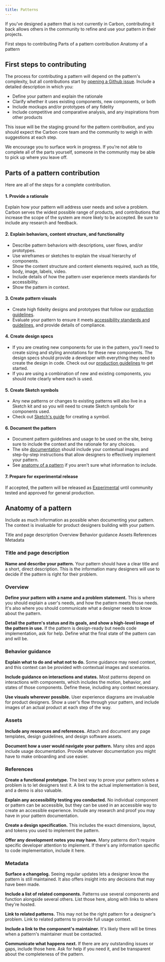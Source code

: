 ```yaml
---
title: Patterns
---
```


<PageDescription>

If you've designed a pattern that is not currently in Carbon, contributing it back allows others in the community to refine and use your pattern in their projects.

</PageDescription>

<AnchorLinks>
  <AnchorLink>First steps to contributing</AnchorLink>
  <AnchorLink>Parts of a pattern contribution</AnchorLink>
  <AnchorLink>Anatomy of a pattern</AnchorLink>
</AnchorLinks>

## First steps to contributing

The process for contributing a pattern will depend on the pattern's complexity, but all contributions start by [opening a Github issue](https://github.com/carbon-design-system/carbon-website/issues/new). Include a detailed description in which you:

- Define your pattern and explain the rationale
- Clarify whether it uses existing components, new components, or both
- Include mockups and/or prototypes of any fidelity
- Include competitive and comparative analysis, and any inspirations from other products

This issue will be the staging ground for the pattern contribution, and you should expect the Carbon core team and the community to weigh in with suggestions at each step.

We encourage you to surface work in progress. If you're not able to complete all of the parts yourself, someone in the community may be able to pick up where you leave off.

## Parts of a pattern contribution

Here are all of the steps for a complete contribution.

#### 1. Provide a rationale

Explain how your pattern will address user needs and solve a problem. Carbon serves the widest possible range of products, and contributions that increase the scope of the system are more likely to be accepted. Be sure to include any research and feedback.

#### 2. Explain behaviors, content structure, and functionality

- Describe pattern behaviors with descriptions, user flows, and/or prototypes.
- Use wireframes or sketches to explain the visual hierarchy of components.
- Show the content structure and content elements required, such as title, body, image, labels, video.
- Include details of how the pattern user experience meets standards for accessibility.
- Show the pattern in context.

#### 3. Create pattern visuals

- Create high fidelity designs and prototypes that follow our [production guidelines](https://github.com/carbon-design-system/carbon-website/wiki/Production-guidelines).
- Evaluate your pattern to ensure it meets [accessibility standards and guidelines](/guidelines/accessibility/overview), and provide details of compliance.

#### 4. Create design specs

- If you are creating new components for use in the pattern, you'll need to create sizing and styling annotations for these new components. The design specs should provide a developer with everything they need to create the design in code. Check out our [production guidelines](https://github.com/carbon-design-system/carbon-website/wiki/Production-guidelines#spec-guidelines) to get started.
- If you are using a combination of new and existing components, you should note clearly where each is used.

#### 5. Create Sketch symbols

- Any new patterns or changes to existing patterns will also live in a Sketch kit and so you will need to create Sketch symbols for components used.
- Check out [Sketch's guide](https://www.sketch.com/docs/symbols/creating-symbols/) for creating a symbol.

#### 6. Document the pattern

- Document pattern guidelines and usage to be used on the site, being sure to include the context and the rationale for any choices.
- The site [documentation](./documentation) should include your contextual images and step-by-step instructions that allow designers to effectively implement your pattern.
- See [anatomy of a pattern](#anatomy-of-a-pattern) if you aren't sure what information to include.

#### 7. Prepare for experimental release

If accepted, the pattern will be released as [Experimental](/experimental/about/overview) until community tested and approved for general production.

## Anatomy of a pattern

Include as much information as possible when documenting your pattern. The context is invaluable for product designers building with your pattern.

<AnchorLinks small>
  <AnchorLink>Title and page description</AnchorLink>
  <AnchorLink>Overview</AnchorLink>
  <AnchorLink>Behavior guidance</AnchorLink>
  <AnchorLink>Assets</AnchorLink>
  <AnchorLink>References</AnchorLink>
  <AnchorLink>Metadata </AnchorLink>
</AnchorLinks>

### Title and page description

**Name and describe your pattern.** Your pattern should have a clear title and a short, direct description. This is the information many designers will use to decide if the pattern is right for their problem.

### Overview

**Define your pattern with a name and a problem statement.** This is where you should explain a user's needs, and how the pattern meets those needs. It's also where you should communicate what a designer needs to know about the pattern.

**Detail the pattern's status and its goals, and show a high-level image of the pattern in use.** If the pattern is design-ready but needs code implementation, ask for help. Define what the final state of the pattern can and will be.

### Behavior guidance

**Explain what to do and what not to do.** Some guidance may need context, and this context can be provided with contextual images and scenarios.

**Include guidance on interactions and states.** Most patterns depend on interactions with components, which includes the motion, behavior, and states of those components. Define these, including any context necessary.

**Use visuals wherever possible.** User experience diagrams are invaluable for product designers. Show a user's flow through your pattern, and include images of an actual product at each step of the way.

### Assets

**Include any resources and references.** Attach and document any page templates, design guidelines, and design software assets.

**Document how a user would navigate your pattern.** Many sites and apps include usage documentation. Provide whatever documentation you might have to make onboarding and use easier.

### References

**Create a functional prototype.** The best way to prove your pattern solves a problem is to let designers test it. A link to the actual implementation is best, and a demo is also valuable.

**Explain any accessibility testing you conducted.** No individual component or pattern can be accessible, but they can be used in an accessible way to create an accessible experience. Include any research and proof you may have in your pattern documentation.

**Create a design specification.** This includes the exact dimensions, layout, and tokens you used to implement the pattern.

**Offer any development notes you may have.** Many patterns don't require specific developer attention to implement. If there's any information specific to code implementation, include it here.

### Metadata 

**Surface a changelog.** Seeing regular updates lets a designer know the pattern is still maintained. It also offers insight into any decisions that may have been made.

**Include a list of related components.** Patterns use several components and function alongside several others. List those here, along with links to where they're hosted.

**Link to related patterns.** This may not be the right pattern for a designer's problem. Link to related patterns to provide full usage context.

**Include a link to the component's maintainer.** It's likely there will be times when a pattern's maintainer must be contacted.

**Communicate what happens next.** If there are any outstanding issues or gaps, include those here. Ask for help if you need it, and be transparent about the completeness of the pattern.
